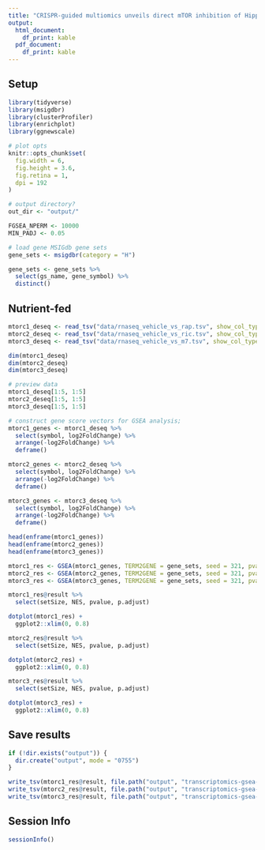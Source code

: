```yaml
---
title: "CRISPR-guided multiomics unveils direct mTOR inhibition of Hippo signaling through CDCP1: Transcriptomics GSEA Analysis"
output:
  html_document:
    df_print: kable
  pdf_document:
    df_print: kable
---
```


## Setup

```r
library(tidyverse)
library(msigdbr)
library(clusterProfiler)
library(enrichplot)
library(ggnewscale)

# plot opts
knitr::opts_chunk$set(
  fig.width = 6,
  fig.height = 3.6,
  fig.retina = 1,
  dpi = 192
)

# output directory?
out_dir <- "output/"

FGSEA_NPERM <- 10000
MIN_PADJ <- 0.05
```

```r
# load gene MSIGdb gene sets
gene_sets <- msigdbr(category = "H")

gene_sets <- gene_sets %>%
  select(gs_name, gene_symbol) %>%
  distinct()
```

## Nutrient-fed

```r
mtorc1_deseq <- read_tsv("data/rnaseq_vehicle_vs_rap.tsv", show_col_types = FALSE)
mtorc2_deseq <- read_tsv("data/rnaseq_vehicle_vs_ric.tsv", show_col_types = FALSE)
mtorc3_deseq <- read_tsv("data/rnaseq_vehicle_vs_m7.tsv", show_col_types = FALSE)

dim(mtorc1_deseq)
dim(mtorc2_deseq)
dim(mtorc3_deseq)
```

```r
# preview data
mtorc1_deseq[1:5, 1:5]
mtorc2_deseq[1:5, 1:5]
mtorc3_deseq[1:5, 1:5]
```

```r
# construct gene score vectors for GSEA analysis;
mtorc1_genes <- mtorc1_deseq %>%
  select(symbol, log2FoldChange) %>%
  arrange(-log2FoldChange) %>%
  deframe()

mtorc2_genes <- mtorc2_deseq %>%
  select(symbol, log2FoldChange) %>%
  arrange(-log2FoldChange) %>%
  deframe()

mtorc3_genes <- mtorc3_deseq %>%
  select(symbol, log2FoldChange) %>%
  arrange(-log2FoldChange) %>%
  deframe()
```

```r
head(enframe(mtorc1_genes))
head(enframe(mtorc2_genes))
head(enframe(mtorc3_genes))
```

```r
mtorc1_res <- GSEA(mtorc1_genes, TERM2GENE = gene_sets, seed = 321, pvalueCutoff = MIN_PADJ, nPermSimple = FGSEA_NPERM)
mtorc2_res <- GSEA(mtorc2_genes, TERM2GENE = gene_sets, seed = 321, pvalueCutoff = MIN_PADJ, nPermSimple = FGSEA_NPERM)
mtorc3_res <- GSEA(mtorc3_genes, TERM2GENE = gene_sets, seed = 321, pvalueCutoff = MIN_PADJ, nPermSimple = FGSEA_NPERM)
```

```r
mtorc1_res@result %>%
  select(setSize, NES, pvalue, p.adjust)

dotplot(mtorc1_res) +
  ggplot2::xlim(0, 0.8)
```

```r
mtorc2_res@result %>%
  select(setSize, NES, pvalue, p.adjust)

dotplot(mtorc2_res) +
  ggplot2::xlim(0, 0.8)
```

```r
mtorc3_res@result %>%
  select(setSize, NES, pvalue, p.adjust)

dotplot(mtorc3_res) +
  ggplot2::xlim(0, 0.8)
```

## Save results

```r
if (!dir.exists("output")) {
  dir.create("output", mode = "0755")
}

write_tsv(mtorc1_res@result, file.path("output", "transcriptomics-gsea-results-mtorc1.tsv"))
write_tsv(mtorc2_res@result, file.path("output", "transcriptomics-gsea-results-mtorc2.tsv"))
write_tsv(mtorc3_res@result, file.path("output", "transcriptomics-gsea-results-mtorc3.tsv"))
```

## Session Info

```r
sessionInfo()
```
